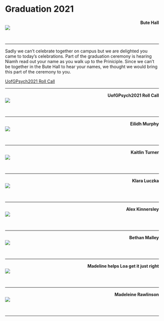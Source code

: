 # Graduation 2021 {-}

<div>
<span style = "float: right;">**Bute Hall**</span>
<br>
<img src="images/Bute Hall.jpg"> 
</div>


<div>
<br>
</div>

---

Sadly we can't celebrate together on campus but we are delighted you came to today's celebrations. Part of the graduation ceremony is hearing Niamh read out your name as you walk up to the Priniciple. Since we can't be together in the Bute Hall to hear your names, we thought we would bring this part of the ceremony to you. 


<a href = "https://youtu.be/vB-YjRYpCfg" target = "_blank">UofGPsych2021 Roll Call</a>

---

<div>
<span style = "float: right;">**UofGPsych2021 Roll Call**</span>
<br>
<img src="images/GraduationPsychology2021_video.mp4"> 
</div>


<div>
<br>
</div>

---

<div>
<span style = "float: right;">**Eilidh Murphy**</span>
<br>
<img src="images/Eilidh_grad.png"> 
</div>


<div>
<br>
</div>



---

<div>
<span style = "float: right;">**Kaitlin Turner**</span>
<br>
<img src="images/Kaitlin_grad.png"> 
</div>


<div>
<br>
</div>

---

<div>
<span style = "float: right;">**Klara Luczka**</span>
<br>
<img src="images/Klara_grad.JPG"> 
</div>


<div>
<br>
</div>

---

<div>
<span style = "float: right;">**Alex Kinnersley**</span>
<br>
<img src="images/Alex_K_grad.jpg"> 
</div>


<div>
<br>
</div>

---

<div>
<span style = "float: right;">**Bethan Malley**</span>
<br>
<img src="images/Bethan_grad.jpg"> 
</div>


<div>
<br>
</div>

---

<div>
<span style = "float: right;">**Madeline helps Loa get it just right**</span>
<br>
<img src="images/Genevieve helps Loa get it just right.jpg"> 
</div>


<div>
<br>
</div>

---

<div>
<span style = "float: right;">**Madeleine Rawlinson**</span>
<br>
<img src="images/Genevieve.jpg"> 
</div>


<div>
<br>
</div>

---


